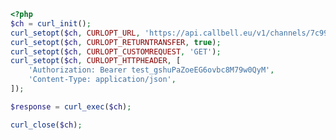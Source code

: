 ```php
<?php
$ch = curl_init();
curl_setopt($ch, CURLOPT_URL, 'https://api.callbell.eu/v1/channels/7c996996fea947f4a1d5a11e7fac84db');
curl_setopt($ch, CURLOPT_RETURNTRANSFER, true);
curl_setopt($ch, CURLOPT_CUSTOMREQUEST, 'GET');
curl_setopt($ch, CURLOPT_HTTPHEADER, [
    'Authorization: Bearer test_gshuPaZoeEG6ovbc8M79w0QyM',
    'Content-Type: application/json',
]);

$response = curl_exec($ch);

curl_close($ch);

```